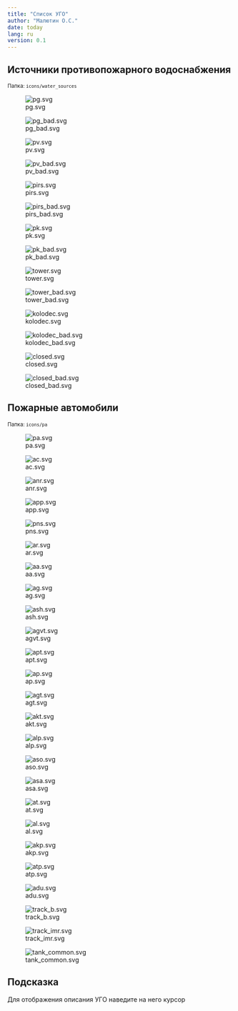 ---
title: "Список УГО"
author: "Малютин О.С."
date: today
lang: ru
version: 0.1
---

## Источники противопожарного водоснабжения

<small>Папка: `icons/water_sources`</small>

::: {layout-ncol=4}
![pg.svg](icons/water_sources/pg.svg "ПГ - пожарный гидрант")

![pg_bad.svg](icons/water_sources/pg_bad.svg "ПГ - пожарный гидрант, неисправный")

![pv.svg](icons/water_sources/pv.svg "ПВ - пожарный водоем")

![pv_bad.svg](icons/water_sources/pv_bad.svg "ПВ - пожарный, неисправный")

![pirs.svg](icons/water_sources/pirs.svg "Пожарный пирс")

![pirs_bad.svg](icons/water_sources/pirs_bad.svg "Пожарный пирс, неисправный")

![pk.svg](icons/water_sources/pk.svg "ПК - пожарный кран")

![pk_bad.svg](icons/water_sources/pk_bad.svg "ПК - пожарный кран, неисправный")

![tower.svg](icons/water_sources/tower.svg "Водонапорная башня")

![tower_bad.svg](icons/water_sources/tower_bad.svg "Водонапорная башня, неисправный")

![kolodec.svg](icons/water_sources/kolodec.svg "Колодец")

![kolodec_bad.svg](icons/water_sources/kolodec_bad.svg "Колодец, неисправный")

![closed.svg](icons/water_sources/closed.svg "Закрытый водоисточник")

![closed_bad.svg](icons/water_sources/closed_bad.svg "Закрытый водоисточник, неисправный")

:::



## Пожарные автомобили

<small>Папка: `icons/pa`</small>

::: {layout-ncol=6}
![pa.svg](icons/pa/pa_common.svg "ПА - пожарный автомобиль, общее обозначение")

![ac.svg](icons/pa/ac.svg "АЦ - пожарная автоцистерна")

![anr.svg](icons/pa/anr.svg "АНР - пожарный автомобиль насосно-рукавный")

![app.svg](icons/pa/app.svg "АПП - Пожарный автомобиль первой помощи")

![pns.svg](icons/pa/pns.svg "ПНС - Пожарная автонасосная станция")

![ar.svg](icons/pa/ar.svg "АР - Пожарный рукавный автомобиль")

![aa.svg](icons/pa/aa.svg "АА - Пожарный аэродромный автомобиль")

![ag.svg](icons/pa/ag.svg "АГ - Пожарный автомобиль газодымозащитной службы")

![ash.svg](icons/pa/ash.svg "АШ - Пожарный штабной автомобиль")

![agvt.svg](icons/pa/agvt.svg "АГВТ - Пожарный автомобиль газоводяного тушения")

![apt.svg](icons/pa/apt.svg "АПТ - Пожарный автомобиль пенного тушения")

![ap.svg](icons/pa/ap.svg "АПТ - Пожарный автомобиль порошкового тушения")

![agt.svg](icons/pa/agt.svg "АГТ - Пожарный автомобиль газового тушения (углекислый газ)")

![akt.svg](icons/pa/akt.svg "АПТ - Пожарный автомобиль комбинированного тушения")

![alp.svg](icons/pa/alp.svg "АЛП - Пожарная автолаборатория")

![aso.svg](icons/pa/aso.svg "АСО - Пожарный автомобиль связи и освещения")

![asa.svg](icons/pa/asa.svg "АСА - Пожарный аварийно-спасательный автомобиль")

![at.svg](icons/pa/at.svg "АТ - Пожарно-технический автомобиль")

![al.svg](icons/pa/al.svg "АЛ - пожарная автолестница")

![akp.svg](icons/pa/akp.svg "АКП - пожарный автоподъемник коленчатый")

![atp.svg](icons/pa/atp.svg "АТП - пожарный автоподъемник телескопический")

![adu.svg](icons/pa/adu.svg "АПТ - Пожарный автомобиль порошкового тушения")


![track_b.svg](icons/pa/track_b.svg "Машина на гусеничном ходу (Б – бульдозер)")

![track_imr.svg](icons/pa/track_imr.svg "Машина на гусеничном ходу (ИМР – инженерная машина разграждения)")

![tank_common.svg](icons/pa/tank_common.svg "Пожарный танк - общее обозначение")


:::



:::{.callout-tip}
# Подсказка

Для отображения описания УГО наведите на него курсор
:::